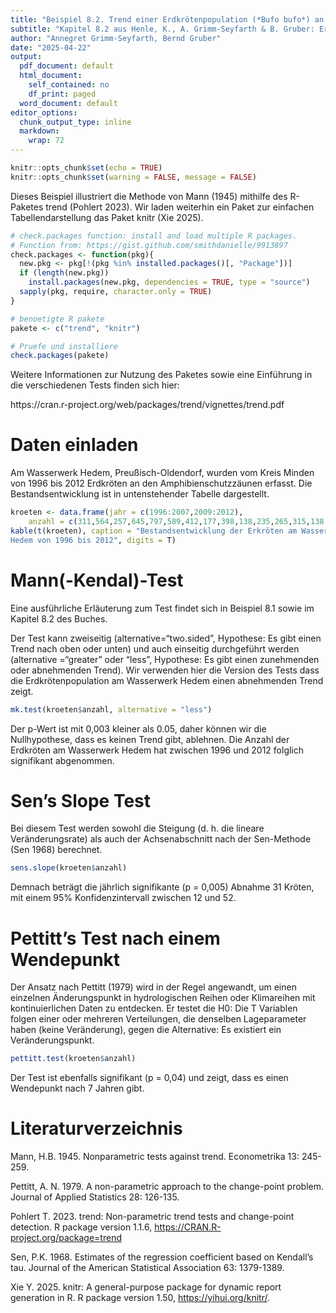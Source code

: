 ---
title: "Beispiel 8.2. Trend einer Erdkrötenpopulation (*Bufo bufo*) an einem Amphibienschutzzaun"
subtitle: "Kapitel 8.2 aus Henle, K., A. Grimm-Seyfarth & B. Gruber: Erfassung und Analyse von Tierpopulationen. Ulmer Verlag"
author: "Annegret Grimm-Seyfarth, Bernd Gruber"
date: "2025-04-22"
output:
  pdf_document: default
  html_document:
    self_contained: no
    df_print: paged
  word_document: default
editor_options:
  chunk_output_type: inline
  markdown:
    wrap: 72
---

```{r setup, include=FALSE}
knitr::opts_chunk$set(echo = TRUE)
knitr::opts_chunk$set(warning = FALSE, message = FALSE) 
```

Dieses Beispiel illustriert die Methode von Mann (1945) mithilfe des R-Paketes trend (Pohlert 2023). Wir laden weiterhin ein Paket zur einfachen Tabellendarstellung das Paket knitr (Xie 2025).

```{r}
# check.packages function: install and load multiple R packages.
# Function from: https://gist.github.com/smithdanielle/9913897
check.packages <- function(pkg){
  new.pkg <- pkg[!(pkg %in% installed.packages()[, "Package"])]
  if (length(new.pkg)) 
    install.packages(new.pkg, dependencies = TRUE, type = "source")
  sapply(pkg, require, character.only = TRUE)
}

# benoetigte R pakete
pakete <- c("trend", "knitr")

# Pruefe und installiere
check.packages(pakete)
```

Weitere Informationen zur Nutzung des Paketes sowie eine Einführung in die verschiedenen Tests finden sich hier:

https://cran.r-project.org/web/packages/trend/vignettes/trend.pdf

# Daten einladen
Am Wasserwerk Hedem, Preußisch-Oldendorf, wurden vom Kreis Minden von 1996 bis 2012 Erdkröten an den Amphibienschutzzäunen erfasst. Die Bestandsentwicklung ist in untenstehender Tabelle dargestellt.
```{r}
kroeten <- data.frame(jahr = c(1996:2007,2009:2012),
    anzahl = c(311,564,257,645,797,589,412,177,398,138,235,265,315,138,112,37))
kable(t(kroeten), caption = "Bestandsentwicklung der Erkröten am Wasserwerk 
Hedem von 1996 bis 2012", digits = T)
```

# Mann(-Kendal)-Test
Eine ausführliche Erläuterung zum Test findet sich in Beispiel 8.1 sowie im Kapitel 8.2 des Buches.

Der Test kann zweiseitig (alternative=“two.sided”, Hypothese: Es gibt einen Trend nach oben oder unten) und auch einseitig durchgeführt werden (alternative =“greater” oder “less”, Hypothese: Es gibt einen zunehmenden oder abnehmenden Trend). Wir verwenden hier die Version des Tests dass die Erdkrötenpopulation am Wasserwerk Hedem einen abnehmenden Trend zeigt.

```{r}
mk.test(kroeten$anzahl, alternative = "less")
```
Der p-Wert ist mit 0,003 kleiner als 0.05, daher können wir die Nullhypothese, dass es keinen Trend gibt, ablehnen. Die Anzahl der Erdkröten am
Wasserwerk Hedem hat zwischen 1996 und 2012 folglich signifikant abgenommen.

# Sen's Slope Test
Bei diesem Test werden sowohl die Steigung (d. h. die lineare Veränderungsrate) als auch der Achsenabschnitt nach der Sen-Methode (Sen 1968) berechnet.  
```{r}
sens.slope(kroeten$anzahl)
```
Demnach beträgt die jährlich signifikante (p = 0,005) Abnahme 31 Kröten, mit einem 95% Konfidenzintervall zwischen 12 und 52.

# Pettitt's Test nach einem Wendepunkt
Der Ansatz nach Pettitt (1979) wird in der Regel angewandt, um einen einzelnen Änderungspunkt in hydrologischen Reihen oder Klimareihen mit kontinuierlichen Daten zu entdecken. Er testet die H0: Die T Variablen folgen einer oder mehreren Verteilungen, die denselben Lageparameter haben (keine Veränderung), gegen die Alternative: Es existiert ein Veränderungspunkt.
```{r}
pettitt.test(kroeten$anzahl)
```
Der Test ist ebenfalls signifikant (p = 0,04) und zeigt, dass es einen Wendepunkt nach 7 Jahren gibt.

# Literaturverzeichnis
Mann, H.B. 1945. Nonparametric tests against trend. Econometrika 13: 245-259.

Pettitt, A. N. 1979. A non-parametric approach to the change-point problem. Journal of Applied Statistics 28: 126-135.

Pohlert T. 2023. trend: Non-parametric trend tests and change-point detection. R package version 1.1.6, <https://CRAN.R-project.org/package=trend>

Sen, P.K. 1968. Estimates of the regression coefficient based on Kendall’s tau. Journal of the American Statistical Association 63: 1379-1389.

Xie Y. 2025. knitr: A general-purpose package for dynamic report generation in R. R package version 1.50, <https://yihui.org/knitr/>.